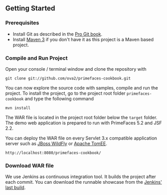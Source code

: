 == Getting Started ==

=== Prerequisites ===

* Install Git as described in the [http://git-scm.com/book/en/Getting-Started-Installing-Git Pro Git book].
* Install [http://maven.apache.org/ Maven 3] if you don't have it as this project is a Maven based project.

=== Compile and Run Project ===

Open your console / terminal window and clone the repository with

<pre>
git clone git://github.com/ova2/primefaces-cookbook.git
</pre>

You can now explore the source code with samples, compile and run the project. To install the project, go to the project root folder <tt>primefaces-cookbook</tt> and type the following command

<pre>
mvn install
</pre>

The WAR file is located in the project root folder below the <tt>target</tt> folder. The demo web application is prepared to run with PrimeFaces 5.2 and JSF 2.2.

You can deploy the WAR file on every Servlet 3.x compatible application server such as [http://wildfly.org JBoss WildFly] or [http://tomee.apache.org/apache-tomee.html Apache TomEE]. 

<pre>
http://localhost:8080/primefaces-cookbook/
</pre>

=== Download WAR file ===

We use Jenkins as continuous integration tool. It builds the project after each commit. You can download the runnable showcase from the [https://buildhive.cloudbees.com/view/Dashboard/job/ova2/job/primefaces-cookbook/lastBuild/org.primefaces.cookbook$showcase/ Jenkins' last build].